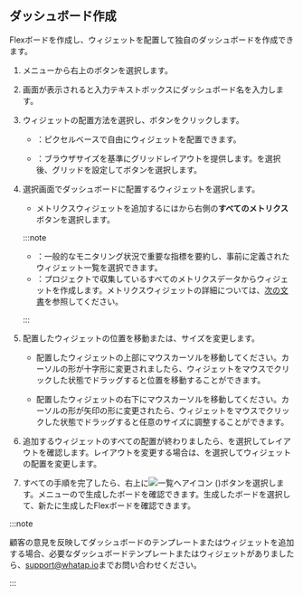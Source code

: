 ## ダッシュボード作成

Flexボードを作成し、ウィジェットを配置して独自のダッシュボードを作成できます。

1. <Cmdname sid="side_flexboard" className="uitext" />メニューから右上の<Cmdname sid="create_dashboard" className="uitext" />ボタンを選択します。

2. <Cmdname sid="create_dashboard" className="uitext" />画面が表示されると<Cmdname sid="name" className="uitext" />入力テキストボックスにダッシュボード名を入力します。

3. ウィジェットの配置方法を選択し、<Cmdname sid="create_dashboard" className="uitext" />ボタンをクリックします。

   - <Cmdname sid="fixed_flexboard" className="uitext" />：ピクセルベースで自由にウィジェットを配置できます。

   - <Cmdname sid="flexible_flexboard" className="uitext" />：ブラウザサイズを基準にグリッドレイアウトを提供します。<Cmdname sid="flexible_flexboard" className="uitext" />を選択後、グリッドを設定して<Cmdname sid="create_dashboard" className="uitext" />ボタンを選択します。

4. <Cmdname sid="widget_template" className="uitext" />選択画面でダッシュボードに配置するウィジェットを選択します。

   * メトリクスウィジェットを追加するには<Cmdname sid="widget_template" className="uitext" />から右側の**すべてのメトリクス**ボタンを選択します。

   :::note

   - <Cmdname sid="widget_template" className="uitext" />：一般的なモニタリング状況で重要な指標を要約し、事前に定義されたウィジェット一覧を選択できます。
   - <Cmdname sid="all_metrics" className="uitext" />：プロジェクトで収集しているすべてのメトリクスデータからウィジェットを作成します。メトリクスウィジェットの詳細については、[次の文書](flexboard-metric-widget)を参照してください。

   :::

5. 配置したウィジェットの位置を移動または、サイズを変更します。

   - 配置したウィジェットの上部にマウスカーソルを移動してください。カーソルの形が十字形に変更されましたら、ウィジェットをマウスでクリックした状態でドラッグすると位置を移動することができます。

   - 配置したウィジェットの右下にマウスカーソルを移動してください。カーソルの形が矢印の形に変更されたら、ウィジェットをマウスでクリックした状態でドラッグすると任意のサイズに調整することができます。

6. 追加するウィジェットのすべての配置が終わりましたら、<Cmdname sid="view_mode" className="uitext" />を選択してレイアウトを確認します。レイアウトを変更する場合は、<Cmdname sid="edit_mode" className="uitext" />を選択してウィジェットの配置を変更します。

7. すべての手順を完了したら、右上に![一覧へアイコン](/img/ico-exit.svg) (<Cmdname sid="go_to_list" className="uitext" />)ボタンを選択します。<Cmdname sid="side_flexboard" className="uitext" />メニューの<Cmdname sid="dashboard_list" className="uitext" />で生成したボードを確認できます。生成したボードを選択して、新たに生成したFlexボードを確認できます。

:::note

顧客の意見を反映してダッシュボードのテンプレートまたはウィジェットを追加する場合、必要なダッシュボードテンプレートまたはウィジェットがありましたら、[support@whatap.io](mailto:support@whatap.io)までお問い合わせください。

:::
